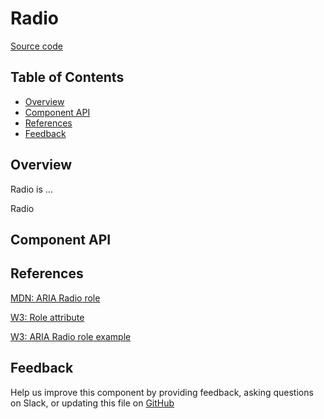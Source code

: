 
# Radio

[Source code](https://github.com/leemonade/bubbles/tree/main/packages/components/form/Radio)

## Table of Contents

<!-- START doctoc generated TOC please keep comment here to allow auto update -->
<!-- DON'T EDIT THIS SECTION, INSTEAD RE-RUN doctoc TO UPDATE -->

- [Overview](#overview)
- [Component API](#component-api)
- [References](#references)
- [Feedback](#feedback)

## Overview

Radio is ...

<ThemeProvider>
  <Radio>Radio</Radio>
</ThemeProvider>

## Component API

<Preview>
  <Story id="form-radio--playground" />
</Preview>

<Props />

## References

[MDN: ARIA Radio role](https://developer.mozilla.org/en-US/docs/Web/Accessibility/ARIA/Roles/radio_role)

[W3: Role attribute](https://www.w3.org/WAI/PF/HTML/wiki/RoleAttribute)

[W3: ARIA Radio role example](https://www.w3.org/TR/2016/WD-wai-aria-practices-1.1-20160317/examples/radio/radio.html)

## Feedback

Help us improve this component by providing feedback, asking questions on Slack, or updating this file on
[GitHub](https://github.com/leemonade/bubbles/edit/main/packages/components/form/Radio.mdx)
